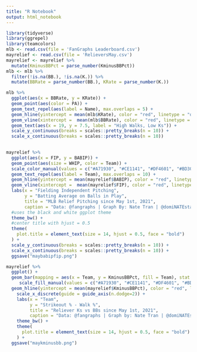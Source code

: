 ```yaml
---
title: "R Notebook"
output: html_notebook
---
```


```r
library(tidyverse)
library(ggrepel)
library(teamcolors)
mlb <- read.csv(file = 'FanGraphs Leaderboard.csv')
mayrelief <- read.csv(file = 'RelieversMay.csv')
mayrelief <- mayrelief %>%
  mutate(KminusBBPct = parse_number(KminusBBPct))
mlb <- mlb %>%
  filter(!is.na(BB.), !is.na(K.)) %>%
  mutate(BBRate = parse_number(BB.), KRate = parse_number(K.))
```

```r
mlb %>%
  ggplot(aes(x = BBRate, y = KRate)) +
  geom_point(aes(color = PA)) +
  geom_text_repel(aes(label = Name), max.overlaps = 5) +
  geom_hline(yintercept = mean(mlb$KRate), color = "red", linetype = "dashed", alpha=0.5) +
  geom_vline(xintercept =  mean(mlb$BBRate), color = "red", linetype = "dashed", alpha=0.5) +
  geom_text(aes(x = 19, y = 7.5, label = "High Walks, Low Ks")) +
  scale_y_continuous(breaks = scales::pretty_breaks(n = 10)) +
  scale_x_continuous(breaks = scales::pretty_breaks(n = 10))
  
```

```r
mayrelief %>%
  ggplot(aes(x = FIP, y = BABIP)) +
  geom_point(aes(size = WHIP, color = Team)) +
  scale_color_manual(values = c("#A71930", "#CE1141", "#DF4601", "#BD3039", "#0E3386", "#000000", "#C6011F", "#E31937", "#333366", "#0C2C56", "#EB6E1F", "#004687", "#BA0021", "#005A9C", "#FF6600", "#0A2351", "#002B5C", "#FF5910", "#E4002B", "#003831", "#284898", "#FDB827", "#002D62", "#0C2C56", "#FD5A1E", "#C41E3A", "#092C5C", "#C0111F", "#134A8E", "#AB0003"), guide = FALSE) +
  geom_text_repel(aes(label = Team), max.overlaps = 10) +
  geom_hline(yintercept = mean(mayrelief$BABIP), color = "red", linetype = "dashed", alpha=0.5) +
  geom_vline(xintercept =  mean(mayrelief$FIP), color = "red", linetype = "dashed", alpha=0.5) +
  labs(x = "Fielding Independent Pitching",
       y = "Batting Average on Balls in Play",
       title = "MLB Relief Pitching since May 1st, 2021",
       caption = "Data: @fangraphs | Graph By: Nate Tran | @domiNATEstats") +
  #uses the black and white ggplot theme
  theme_bw() +
  #center title with hjust = 0.5
  theme(
    plot.title = element_text(size = 14, hjust = 0.5, face = "bold")
  ) +
  scale_y_continuous(breaks = scales::pretty_breaks(n = 10)) +
  scale_x_continuous(breaks = scales::pretty_breaks(n = 10)) +
  ggsave("maybabipfip.png")
```

```r
mayrelief %>%
  ggplot() +
  geom_bar(mapping = aes(x = Team, y = KminusBBPct, fill = Team), stat = "identity", show.legend = FALSE) +
     scale_fill_manual(values = c("#A71930", "#CE1141", "#DF4601", "#BD3039", "#0E3386", "#000000", "#C6011F", "#E31937", "#333366", "#0C2C56", "#EB6E1F", "#004687", "#BA0021", "#005A9C", "#FF6600", "#0A2351", "#002B5C", "#FF5910", "#E4002B", "#003831", "#284898", "#FDB827", "#002D62", "#0C2C56", "#FD5A1E", "#C41E3A", "#092C5C", "#C0111F", "#134A8E", "#AB0003"), guide = FALSE) +
  geom_hline(yintercept = mean(mayrelief$KminusBBPct), color = "red", linetype = "dashed") +
    scale_x_discrete(guide = guide_axis(n.dodge=2)) +
    labs(x = "Team",
         y = "Strikeout % - Walk %",
         title = "Reliever Ks vs BBs since May 1st, 2021",
         caption = "Data: @fangraphs | Graph by: Nate Tran | @domiNATEstats") +
    theme_bw() +
    theme(
      plot.title = element_text(size = 14, hjust = 0.5, face = "bold")
    ) +
  ggsave("maykminusbb.png")
```

